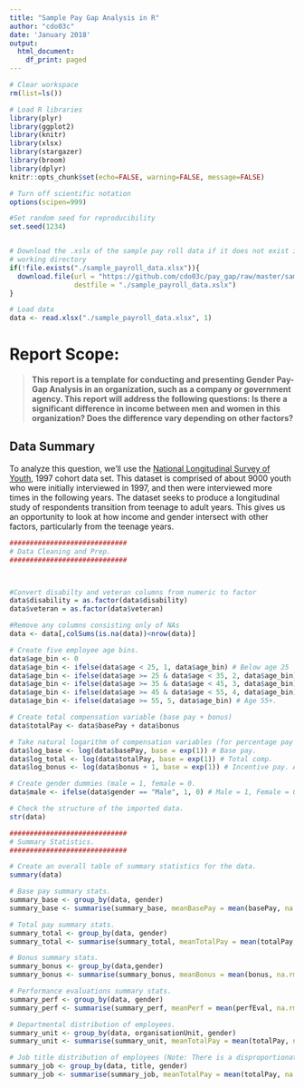 ```yaml
---
title: "Sample Pay Gap Analysis in R"
author: "cdo03c"
date: 'January 2018'
output:
  html_document:
    df_print: paged
---
```



```r
# Clear workspace
rm(list=ls())

# Load R libraries
library(plyr)
library(ggplot2)
library(knitr)
library(xlsx)
library(stargazer)
library(broom)
library(dplyr)
knitr::opts_chunk$set(echo=FALSE, warning=FALSE, message=FALSE)

# Turn off scientific notation 
options(scipen=999)

#Set random seed for reproducibility
set.seed(1234)


# Download the .xslx of the sample pay roll data if it does not exist in the
# working directory
if(!file.exists("./sample_payroll_data.xlsx")){
  download.file(url = "https://github.com/cdo03c/pay_gap/raw/master/sample_payroll_data.xlsx",
                destfile = "./sample_payroll_data.xslx")
}

# Load data
data <- read.xlsx("./sample_payroll_data.xlsx", 1)
```
# Report Scope:

> **This report is a template for conducting and presenting Gender Pay-Gap Analysis in an organization, such as a company or government agency.  This report will address the following questions: Is there a significant difference in income between men and women in this organization? Does the difference vary depending on other factors?**

## Data Summary

To analyze this question, we'll use the [National Longitudinal Survey of Youth](http://www.bls.gov/nls/nlsy97.htm), 1997 cohort data set. This dataset is comprised of about 9000 youth who were initially interviewed in 1997, and then were interviewed more times in the following years. The dataset seeks to produce a longitudinal study of respondents transition from teenage to adult years. This gives us an opportunity to look at how income and gender intersect with other factors, particularly from the teenage years.

```r
#############################
# Data Cleaning and Prep.
#############################



#Convert disabilty and veteran columns from numeric to factor
data$disability = as.factor(data$disability)
data$veteran = as.factor(data$veteran)

#Remove any columns consisting only of NAs
data <- data[,colSums(is.na(data))<nrow(data)]

# Create five employee age bins.
data$age_bin <- 0
data$age_bin <- ifelse(data$age < 25, 1, data$age_bin) # Below age 25
data$age_bin <- ifelse(data$age >= 25 & data$age < 35, 2, data$age_bin) # Age 25-34.
data$age_bin <- ifelse(data$age >= 35 & data$age < 45, 3, data$age_bin) # Age 35-44.
data$age_bin <- ifelse(data$age >= 45 & data$age < 55, 4, data$age_bin) # Age 45-54.
data$age_bin <- ifelse(data$age >= 55, 5, data$age_bin) # Age 55+.

# Create total compensation variable (base pay + bonus)
data$totalPay <- data$basePay + data$bonus

# Take natural logarithm of compensation variables (for percentage pay gap interpretation in regressions).
data$log_base <- log(data$basePay, base = exp(1)) # Base pay.
data$log_total <- log(data$totalPay, base = exp(1)) # Total comp.
data$log_bonus <- log(data$bonus + 1, base = exp(1)) # Incentive pay. Add 1 to allow for log of 0 bonus values. 

# Create gender dummies (male = 1, female = 0. 
data$male <- ifelse(data$gender == "Male", 1, 0) # Male = 1, Female = 0.

# Check the structure of the imported data.
str(data)

```

```r
#############################
# Summary Statistics. 
#############################

# Create an overall table of summary statistics for the data.
summary(data)

# Base pay summary stats.
summary_base <- group_by(data, gender)
summary_base <- summarise(summary_base, meanBasePay = mean(basePay, na.rm = TRUE), medBasePay = median(basePay, na.rm = TRUE), cnt = sum(!(is.na(basePay))) )

# Total pay summary stats.
summary_total <- group_by(data, gender)
summary_total <- summarise(summary_total, meanTotalPay = mean(totalPay, na.rm = TRUE), medTotalPay = median(totalPay, na.rm = TRUE), cnt = sum(!(is.na(totalPay))) )

# Bonus summary stats. 
summary_bonus <- group_by(data,gender)
summary_bonus <- summarise(summary_bonus, meanBonus = mean(bonus, na.rm = TRUE), medBonus = median(bonus, na.rm = TRUE), cnt = sum(!(is.na(bonus))) )

# Performance evaluations summary stats. 
summary_perf <- group_by(data, gender)
summary_perf <- summarise(summary_perf, meanPerf = mean(perfEval, na.rm = TRUE), cnt = sum(!(is.na(perfEval))))

# Departmental distribution of employees.
summary_unit <- group_by(data, organisationUnit, gender)
summary_unit <- summarise(summary_unit, meanTotalPay = mean(totalPay, na.rm = TRUE), cnt = sum(!(is.na(organisationUnit))) ) %>% arrange(desc(organisationUnit, gender))

# Job title distribution of employees (Note: There is a disproportionate number of men in Manager and Software Engineer jobs).
summary_job <- group_by(data, title, gender)
summary_job <- summarise(summary_job, meanTotalPay = mean(totalPay, na.rm = TRUE), cnt = sum(!(is.na(title))) ) %>% arrange(desc(title, gender))
```


<!-- *Note: The most recent survey data is from 2011. Any references to "last year" refer to the year prior to the survey, 2010.* -->

<!-- First we should know the count of respondents, broken down by gender. We have **`r sum(survey$gender=="female")` females and `r sum(survey$gender=="male")` males** in the survey. -->

<!-- Next we'll look at the mean income from last year, broken down by gender.  -->

<!-- ```{r} -->
<!-- gender.income <- aggregate(income.lastyr ~ gender, FUN=mean, na.rm=TRUE, data=survey) -->
<!-- colnames(gender.income) <- c("Gender", "Income") -->
<!-- kable(gender.income) -->
<!-- ``` -->

<!-- We can see here already that the average income from last year for women is lower than it is for men, by $`r round((gender.income[2,2] - gender.income[1,2]), 2)`, or that women are making `r round((100 *(gender.income[1,2])/(gender.income[2,2])), 2)`% of what men make, on average. We'll go into more detail about the statisitical significance of the difference later. -->

<!-- If we look at boxplots of income broken down by gender, we see that the interquartile range for women is lower than that of men, in addition to the lower mean. The outliers for the top earning women catch up with the outliers for the top earning men. -->

<!-- *Note: At this point in the data summary we are excluding the top coded values. The rationale and further analysis regarding top coded values will be explained later in the report.* -->

<!-- ```{r} -->
<!-- qplot(gender, income.lastyr, geom = "boxplot", data = survey.i, fill=gender) + -->
<!--   labs(x="Gender", y="Income Last Year", title="Mean Income by Gender") -->
<!-- ``` -->

<!-- Now that we've looked at the data and observed a difference, we can run a t-test to find the statistical signifigance of this difference. -->

<!-- ```{r} -->
<!-- test.gender <- t.test(survey$income.lastyr ~ survey$gender, conf.level = 0.99) -->
<!-- t.test(survey$income.lastyr ~ survey$gender, conf.level = 0.99) -->
<!-- ``` -->


<!-- At a 95% confidence interval, we find a p-value of `r round(test.gender$p.value, 4)`, indicating that the difference in the means of male and female income are not attributable to random chance. -->

<!-- **So, to begin, we can say that yes, there is a significant difference in income between men and women.** We will now consider the impact of other factors. -->

<!-- #### Race -->
<!-- The mean income from last year, broken down by gender and race, can give us a starting off point for exploring other factors that may contribute to the wage gap. This table displays average income by gender by race, followed by the absolute and then percentage difference for each race in the survey. We can see that the gender wage gap exists for all racial catergories in the survey, though, by varying amounts. Looking at the boxplots, there appears to be less of a difference between the income means by gender for Blacks than for other races. There's a large difference in the means for mixed race people, but there are also only `r nrow(survey[survey$race=="mixed",])` respondends coded as mixed race, making up only `r round(100 * nrow(survey[survey$race=="mixed",])/nrow(survey), 2)`% of the survey. This low sample size makes it difficult to make inferences about this group. -->

<!-- ```{r, results='asis'} -->
<!-- table.race <- with(survey.i, tapply(income.lastyr, INDEX = list(race, gender), FUN = mean, na.rm=TRUE)) -->
<!-- table.race <- transform(table.race, diff = male - female, perc = round(100 * ((female)/(male)), 2)) -->
<!-- table.race <- table.race[order(table.race$perc), ] -->
<!-- colnames(table.race) <- c("Female", "Male", "Abs Diff", "% Diff") -->
<!-- kable(table.race) -->

<!-- # boxplot of race by income -->
<!-- cbPalette <- c("#999999", "#E69F00", "#56B4E9", "#009E73", "#F0E442", "#0072B2", "#D55E00", "#CC79A7") -->
<!-- qplot(race, income.lastyr, data=survey.i, geom="boxplot", fill=gender) + -->
<!--   scale_fill_manual(values=cbPalette) + -->
<!--   labs(x="Race", y="Income Last Year", title="Mean Income by Race & Gender") -->
<!-- ``` -->

<!-- #### Industry -->
<!-- Now we can also look at mean income by gender and industry. Again we see women making less, on average, than men across most of the categories. -->

<!-- *The mean income for women is actually greater than men for `acs special codes`. Similarly to what we saw in the breakdowns by race, though, it is worth nothing that only `acs special codes` made up only `r count(survey$industry=="acs special codes")[2,2]` of respondants, which may mean that a singular or small number of outliers may be skewing this data.* -->

<!-- ```{r} -->
<!-- table.industry <- with(survey.i, tapply(income.lastyr, INDEX = list(industry, gender), FUN = mean, na.rm=TRUE)) -->
<!-- table.industry <- transform(table.industry, diff = male - female, perc = round(100 * ((female)/(male)), 2)) -->
<!-- table.industry <- table.industry[order(table.industry$perc), ] -->
<!-- colnames(table.industry) <- c("Female", "Male", "Abs Diff", "% Diff") -->
<!-- kable(table.industry) -->
<!-- ``` -->

<!-- If we look at boxplots of the distribution of income by gender and industry, we can make some other important observations. It appears that the sample of female active duty military is very small, and if we look at the data we can find it's actually only `r count(survey.female$industry=="active military")[2,2]`. The lower quartile for men in the `mining` and `utilities` are above the upper quartile for women in those industries, while for `agr forest fish` the quartiles don't even overlap. The differences seem smaller for `professional`, `wholesale trade`, `entertain accom food`, and `edu health social`. -->

<!-- ```{r,fig.width=7} -->
<!-- industry.colors <- c("goldenrod2", "#999999") -->
<!-- qplot(industry, income.lastyr, data=survey.i, geom="boxplot", fill=gender) + -->
<!--   scale_fill_manual(values=industry.colors) + -->
<!--   labs(x="Industry", y="Income Last Year", title="Mean Income by Industry & Gender") + -->
<!--   theme(axis.text.x = element_text(angle = 60, vjust = 1, hjust = 1)) -->

<!-- ## NOTE CHANGE: Need to resort by absolute or percent difference -->
<!-- ``` -->



<!-- ## Methodology -->

<!-- #### *Missing Values* -->

<!-- When bringing in and intially coding the data, I excluded missing values from numeric variables. While we can possibly make some assumptions about someone who, for example, did not know their income from last year, when analyzing and computing numeric values it is very difficult to do something with those assumptions. -->

<!-- Unfortuantely, we were missing last year's income data for `r round(100 * (length(which(is.na(survey$income.lastyr))) /length(survey$income.lastyr)), 2)`% of respondents. While that is unfortately a large percentage of our dataset, it still leaves `r length(which(!is.na(survey$income.lastyr)))` respondents, which is a large sample size. The same goes for `industry`, where we were missing `r round(100 * (length(which(is.na(survey$industry))) /length(survey$income.lastyr)), 2)`%, but still have `r length(which(!is.na(survey$industry)))` answers to analyze. -->

<!-- This does introduce a limit into the data, but for the most part the number of missing values was not too great. -->

<!-- For categorical values, things like `valid skip` and `non-interview` were coded into the analysis as `NA`, while in most cases for categorical values `refusal` and `don't know` were coded in as such. The `refusal` and `dont know` values were ignored for some values where they comprised a small sample, but were analyzed further where they comprised a more signifigant proportion of responses.   -->

<!-- #### *Topcoded Values* -->

<!-- For the most part, I removed topcoded values. -->

<!-- One instance where it made a difference was in looking at average income of men and women by industry. The averages by industry were displayed above in the data summary. The table below displays the industry, then mean female and male salary and the absolute difference and percent difference for means, all excluding topcoded values, followed by the absolute and percent differences if you include the topcoded values. The final column finds the difference in percentage points between the means that included the topcoded values and those that did not. This table is sorted by the final column. -->

<!-- ```{r} -->
<!-- ## top coded table -->
<!-- industry.topcode <- with(survey, tapply(income.lastyr, INDEX = list(industry, gender), FUN = mean, na.rm=TRUE)) -->
<!-- industry.topcode <- transform(industry.topcode, diff = male - female, perc = round(100 * ((female)/(male)), 2)) -->
<!-- industry.topcode <- industry.topcode[order(industry.topcode$perc), ] -->

<!-- ## excluding top codes table -->
<!-- table.industry <- with(survey.i, tapply(income.lastyr, INDEX = list(industry, gender), FUN = mean, na.rm=TRUE)) -->
<!-- table.industry <- transform(table.industry, diff = male - female, perc = round(100 * ((female)/(male)), 2)) -->
<!-- table.industry <- table.industry[order(table.industry$perc), ] -->

<!-- ## combining the two tables -->
<!-- table.combine <- transform(table.industry, -->
<!--                            with.diff = industry.topcode$diff, with.perc = industry.topcode$perc, -->
<!--                            differences = table.industry$perc - industry.topcode$perc) -->
<!-- table.combine <- table.combine[order(table.combine$differences), ] -->
<!-- colnames(table.combine) <- c("Female", "Male", "Excld Diff", "Excld % Diff", "W Diff", "W % Diff", "Differences") -->
<!-- kable(table.combine) -->
<!-- ``` -->

<!-- Focusing only on the `Differences` column we can see that some industries -- `info comm` and `construction` in particular at `r table.combine[1,7]`% and `r table.combine[17,7]`% respectively, followed by `active military`, `utilities`, and `mining` -- have high differences depending on the inclusion or exclusion of the topcoded values. -->
<!-- The next question is how big of a difference it makes to our analysis that these values are different. -->

<!-- ```{r} -->
<!-- r2 <- c("info comm", count(survey$industry=="info comm")[2,2],  -->
<!--         round(100 * (count(survey$industry=="info comm")[2,2])/(nrow(survey)), 2)) -->
<!-- r1 <- c("construction", count(survey$industry=="construction")[2,2],  -->
<!--         round(100 * (count(survey$industry=="construction")[2,2])/(nrow(survey)), 2)) -->
<!-- r4 <- c("utilities", count(survey$industry=="utilities")[2,2], -->
<!--         round(100 * (count(survey$industry=="utilities")[2,2])/(nrow(survey)), 2)) -->
<!-- r3 <- c("mining", count(survey$industry=="mining")[2,2], -->
<!--         round(100 * (count(survey$industry=="mining")[2,2])/(nrow(survey)), 2)) -->

<!-- count.industry <- NULL -->
<!-- count.industry <- rbind(count.industry, r1, r2, r3, r4) -->
<!-- colnames(count.industry) <- c("Industry", "Count", "% Respondants") -->
<!-- kable(count.industry) -->
<!-- ``` -->

<!-- Construction workers make up `r count.industry[1,3]`% of the respondents, which is a fair amount, while the number of respondants for other industries comprise a small portion of our sample. -->

<!-- #### *Unexpected Variables That Had No Connection & Other Relationships* -->

<!-- I had expected to find a difference between drug use and income by gender, but it was not very different. -->

<!-- I also thought there may be a difference income by gender based on household income growing up, that wealthier households would possibly set men up to be wealthier to a greater extent than women. However, it appears that greater income as a teenager means greater income as an adult but the difference by gender stays about steady, as seen in this graph below. In order to do this analysis I had to exclude some low, negative household income values that I think may be been erroneously entered. -->

<!-- ```{r} -->
<!-- house.colors <- c("tomato4", "turquoise") -->
<!-- house.plot <- ggplot(data=survey.house.sub, aes(x=household.networth.parent, y=income.lastyr, color=gender)) -->
<!-- house.plot + geom_point() + scale_colour_manual(values=house.colors) + -->
<!--   geom_smooth(method="lm") + -->
<!--   ggtitle("Income by Household Income as Teenager") + -->
<!--   labs(x="Household Income as Teenager", y="Income Last Year")  -->
<!-- ``` -->

<!-- Based on my finding that there is a relationship between weight and the income gap (more below) I suspected there may be a relationship between how respondents evaluated their own weight and income. However, we don't see much difference across different answers to this question other than for men who consider themselves very underweight compared to women in the same catergory. -->

<!-- ```{r} -->
<!-- weight.feel.colors <- c("springgreen3", "#999999") -->
<!-- qplot(weight.2011.feel, income.lastyr, data=survey.weight.sub, geom="boxplot", fill=gender) + -->
<!--   scale_fill_manual(values=weight.feel.colors) + -->
<!--   labs(x="Feelings About Own Weight", y="Income Last Year", title="Mean Income by Feelings About Weight") + -->
<!--   theme(axis.text.x = element_text(angle = 60, vjust = 1, hjust = 1)) -->

<!-- ## NOTE CHANGE: resort by different order -->
<!-- ``` -->



<!-- #### *Chosen Analysis* -->

<!-- I then chose to look at three variables -- `race`, `weight` and `marital status`. As we saw earlier in the data summary, there are observable differences in the pay gap broken down by race, and we can use more finite methods to explore this further. Weight is a great variable in this dataset because of very low missingness. Marital status is interesting because the different factors within the variable impact the predicted incomes -- in some cases increasing the gap and in some cases decreasing the gap, as we'll see further on in the analysis. -->

<!-- ## Findings -->

<!-- To begin, we must know if our data is nearly normal, first looking at the dataset with the topcoded values included: -->

<!-- ```{r}   -->
<!-- with(survey, qqnorm(income.lastyr[gender=="female"])) -->
<!-- with(survey, qqline(income.lastyr[gender=="female"], col="violetred4")) -->
<!-- ``` -->

<!-- and then with the topcoded values removed: -->

<!-- ```{r} -->
<!-- with(survey.i, qqnorm(income.lastyr[gender=="female"])) -->
<!-- with(survey.i, qqline(income.lastyr[gender=="female"], col="violetred4")) -->
<!-- ``` -->

<!-- The fact inclusion of the topcoded values gives us a strange anomoly at the top of the normal Q-Q plot, so we cannot use that for our analysis at this point. While the values when excluding the topcoded values are not perfecly normal, they're close enough that we can run our analyses.  -->

<!-- For starters, I ran a t-test to determine if the difference in average income between men and women is stastistically significant, and with a p-value of `r round((t.test(income.lastyr ~ gender, data = survey.i)$p.value), 2)`, or basically zero, we can say that yes, it is. Based on the coeffients from a linear model, we can predict that, all other variables held constant, a man will make $`r summary(lm(income.lastyr ~ gender, data=survey.i))$coef[2,1]` more per year than a woman. -->

<!-- #### Race -->

<!-- We can use linear regression to explore the collinearity between race and gender. -->

<!-- ```{r} -->
<!-- race.lm <- lm(income.lastyr ~ race + gender, data = survey) -->
<!-- kable(round(summary(race.lm)$coef, 3), format = 'markdown') -->
<!-- race.intercept <- coef(race.lm)[1] -->
<!-- race.hispanic <- coef(race.lm)[2] -->
<!-- race.mixed <- coef(race.lm)[3] -->
<!-- race.white <- coef(race.lm)[4] -->
<!-- race.gendermale <- coef(race.lm)[5] -->
<!-- ``` -->

<!-- Looking at these numbers, we can predict that a given individual makes the income that's at the intercerpt, $`r round(race.intercept ,2)`, for our baseline, which is black females. We can use this test to predict income based on gender and race. Females of other races get the `intercept` plus the coefficent for their race, and males get the `intercept` plus the coefficent for their race and and coefficient for `gendermale`. For example, we predict that a black male makes the baseline, plus the `gendermale` coefficient, which is `r round(race.gendermale, 2)`, so we predict that a black male makes  $`r round((race.intercept + race.gendermale), 2)`. Our model predicts that a white female makes the `intercept` plus the coefficent for white, or $`r round((race.intercept + race.white), 2)`. -->

<!-- ```{r} -->
<!-- black <- subset(survey, survey$race == 'black') -->
<!-- white <- subset(survey, survey$race == 'white') -->
<!-- hispanic <- subset(survey, survey$race == 'hispanic') -->
<!-- mixed <- subset(survey, survey$race == 'mixed') -->
<!-- black.ttest <- t.test(black$income.lastyr ~ black$gender) -->
<!-- white.ttest <- t.test(white$income.lastyr ~ white$gender) -->
<!-- hispanic.ttest <- t.test(hispanic$income.lastyr ~ hispanic$gender) -->
<!-- mixed.ttest <- t.test(mixed$income.lastyr ~ mixed$gender) -->


<!-- ## NOTE: Run two sample t-test to compare white women and black men -->

<!-- ## NOTE: Use race * income as well to find interaction term and then will get black men predicted valued = to black men sample mean. -->
<!-- ``` -->

<!-- We can look at **t-tests of the income differences subsetted by race** to explore this difference further. We find p-values of `r round(black.ttest$p.value, 5)` for black respondants, `r round(white.ttest$p.value, 5)` for white respondants, `r round(hispanic.ttest$p.value, 5)` for hispanic, and `r round(mixed.ttest$p.value, 5)` for mixed race. This higher p-value for the mixed race catergory reflects our initial assumption that while graphically there appears to be a very large difference in these means, the small sample size may be skewing that data. We also see a slightly higher p-value for the black pay gap than for white or hispanic, confirming our earlier inferences that the gap for blacks is not as significant.  -->



<!-- #### Weight -->

<!-- It appears that as men weight more, we can predict that they make slightly more money, while we predict that heavier women make less, as we can see in this linear regression. -->

<!-- *The data here has been subsetted to eliminated some extremely low and extremely high values that I am assuing were entry errors.* -->

<!-- ```{r} -->
<!-- weight.colors <- c("tomato2", "#999999") -->
<!-- weight.plot <- ggplot(data=survey.weight.sub, aes(x=weight.2011, y=income.lastyr, color=gender)) -->
<!-- weight.plot + geom_point() + scale_colour_manual(values=weight.colors) + -->
<!--   geom_smooth(method="lm") + -->
<!--   #stat_smooth() + -->
<!--   ggtitle("Income by Weight") + -->
<!--   labs(x="Weight in 2011",y="Income Last Year")  -->
<!-- ``` -->

<!-- The findings appear to be similar to the weights that were reported in 2004, so it is not worth doing a separate anaysis of these values. -->

<!-- ```{r} -->
<!-- weight.colors <- c("tomato2", "#999999") -->
<!-- weight.2004.plot <- ggplot(data=survey.weight.sub2004, aes(x=weight.2004, y=income.lastyr, color=gender)) -->
<!-- weight.2004.plot + geom_point() + scale_fill_manual(values=weight.colors) + -->
<!--   geom_smooth(method="lm") + -->
<!--   ggtitle("Income by Weight") + -->
<!--   labs(x="Weight in 2004",y="Income Last Year")  -->

<!-- # NOTE: -->
<!-- # [**Possible additional research: Comparision of weight, per respondant, between 2004 and 2011**] -->
<!-- # **take out linear and it might find a curve or something instead, just stat_smooth(), not lm** -->
<!-- # **maybe fit polynomial** -->
<!-- # **use different model if better fit** -->
<!-- # **take out lower weights, up to maybe 95lb**] -->
<!-- ``` -->


<!-- Based on looking at the regression model, I hypothesized that weight is a factor that impacts the difference in income between men and women. I then used a linear model to find a more precise prediction. -->

<!-- ```{r} -->
<!-- income.weight.lm <- lm(income.lastyr ~ gender * weight.2011, data = survey.weight.sub) -->
<!-- #income.weight.lm$coef -->
<!-- kable(round(summary(income.weight.lm)$coef, 3), format = 'markdown') -->

<!-- ## setting up variables for ANOVA -->
<!-- gender.lm <- (lm(income.lastyr ~ gender, data=survey.weight.sub)) -->
<!-- weight.lm <- (lm(income.lastyr ~ gender * weight.2011, data=survey.weight.sub)) -->
<!-- ``` -->

<!-- Unexpectedly, this model produces a negative coefficent for `gendermale`. There were a small number of very small values that skewed the data, including some negative values, and we will ignore these outliers. Either way, for every pound heavier that a man is, we can predict he will make $`r round((coef(income.weight.lm)["weight.2011"] + coef(income.weight.lm)[4]),2)` more (the `weight.2011` coefficient plus the `gendermale:weight.2011` coefficient), but for every pound heavier that a woman is, we predict she'll make $`r round(coef(income.weight.lm)["weight.2011"], 2)` (just the `weight.2011` coefficient). -->

<!-- To give an example, if we look at a 180lb man and a 180lb woman and hold all other variables constant, we predict he'll make the `intercept` plus the coefficient for `gendermale` + (180lb) * (`weight.2011` + `gendermale:weight.2011`), or $`r round((coef(income.weight.lm)[1] + coef(income.weight.lm)[2] + 180 * (coef(income.weight.lm)[3] + coef(income.weight.lm)[4])), 2)`. We predict a woman of the same weight will make the `intercept` + her weight, 180lb * `weight.2011`, or $`r round((coef(income.weight.lm)[1] + 180 * (coef(income.weight.lm)[3])), 2)`. -->

<!-- Lastly, we should test if our model using weight and gender is signifigantly more predictive than the model using gender alone. Running an ANOVA comparing the two models we find a p-value of `r round((anova(gender.lm, weight.lm)[2,6]), 2)`, we can say that yes, it is a signifigantly better model. -->

<!-- To look at the data even more precisely, let's explore non-linear options for models -->
<!-- . -->

<!-- ```{r} -->
<!-- weight.colors <- c("tomato2", "#999999") -->
<!-- weight.plot <- ggplot(data=survey.weight.sub, aes(x=weight.2011, y=income.lastyr, color=gender)) -->
<!-- weight.plot + geom_point(size = 1.5, alpha = 0.6) + -->
<!--   scale_colour_manual(values=weight.colors) + -->
<!--   #geom_smooth(method="lm") + -->
<!--   stat_smooth() + -->
<!--   ggtitle("Income by Weight") + -->
<!--   labs(x="Weight in 2011",y="Income Last Year")  -->
<!-- ``` -->

<!-- We can see that while female respondants relationship between weight and income last year maintains a fairly linear relationship, there is more variablity in the curve of the relationship for men. An area for further research may be to try to normalize this data against average weights for men and women and then look at the relationship between income last year and weight relative to average rate for the gender. -->

<!-- #### Marital Status -->

<!-- Next we'll look at the impact of marital status on income. First, though, we should check the size of the values before moving further in our analysis. -->

<!-- ```{r} -->
<!-- r4 <- c("divorced", count(survey$marital.status=="divorced")[2,2],  -->
<!--         round(100 * (count(survey$marital.status=="divorced")[2,2])/(nrow(survey)), 2)) -->
<!-- r2 <- c("married", count(survey$marital.status=="married")[2,2],  -->
<!--         round(100 * (count(survey$marital.status=="married")[2,2])/(nrow(survey)), 2)) -->
<!-- r1 <- c("never married", count(survey$marital.status=="never married")[2,2],  -->
<!--         round(100 * (count(survey$marital.status=="never married")[2,2])/(nrow(survey)), 2)) -->
<!-- r5 <- c("separated", count(survey$marital.status=="separated")[2,2],  -->
<!--         round(100 * (count(survey$marital.status=="separated")[2,2])/(nrow(survey)), 2)) -->
<!-- r7 <- c("widowed", count(survey$marital.status=="widowed")[2,2],  -->
<!--         round(100 * (count(survey$marital.status=="widowed")[2,2])/(nrow(survey)), 2)) -->
<!-- r3 <- c("NA", count(survey$marital.status=="NA")[2,2],  -->
<!--         round(100 * (count(survey$marital.status=="NA")[2,2])/(nrow(survey)), 2)) -->
<!-- r6 <- c("invalid skip", count(survey$marital.status=="invalid skip")[2,2],  -->
<!--         round(100 * (count(survey$marital.status=="invalid skip")[2,2])/(nrow(survey)), 2)) -->

<!-- count.marital <- NULL -->
<!-- count.marital <- rbind(count.marital, r1, r2, r3, r4, r5, r6, r7) -->
<!-- colnames(count.marital) <- c("Industry", "Count", "% Respond") -->
<!-- kable(count.marital) -->

<!-- ## NOTE CHANGE: **table of data and then another colum of table(my.data)/ nrows(my.data) and then append as another column to table, cbind** -->
<!-- ``` -->


<!-- We can see that we have a very small sample size of `widowed` respondents, and upon looking at the data can see it is only `r count(survey.i$marital.status=="widowed")[2,2]`. Based on this sample size, we cannot make much inferences about widowed people from this data. There are also a small, but much larger number of `separated` individuals. We should keep this size in mind as we move through the analysis. We are missing values for `r as.numeric(count.marital[3,3]) - as.numeric(count.marital[6,3])`% of respondents (`NA` plus `invalid skip`), but that is not so low that we should not continue with the analysis. -->

<!-- So now let's look at income by gender and marital status. -->

<!-- ```{r} -->
<!-- marital.colors <- c("brown2", "cornsilk3") -->
<!-- qplot(marital.status, income.lastyr, data=survey.i, geom="boxplot", fill=gender) + -->
<!--   scale_fill_manual(values=marital.colors) + -->
<!--   labs(x="Marital Status", y="Income Last Year", title="Mean Income by Marital Status & Gender") + -->
<!--   theme(axis.text.x = element_text(angle = 60, vjust = 1, hjust = 1))  -->
<!-- ``` -->

<!-- ```{r} -->
<!-- weight.colors <- c("pink", "#999999") -->
<!-- weight.plot <- ggplot(data=survey.weight.sub, aes(x=weight.2011, y=income.lastyr, color=gender)) -->
<!-- weight.plot + geom_point() + scale_colour_manual(values=weight.colors) + -->
<!--   geom_smooth(method="lm") + -->
<!--   ggtitle("Income by Weight") + -->
<!--   labs(x="Weight in 2011",y="Income Last Year")  -->

<!-- ``` -->

<!-- From this plot we can see that there appears to be the smallest difference between men and women who have never been married and the greatest difference between those who are separated, and a somewhat similar gender wage gap between those who are married or divorced. -->

<!-- ```{r} -->
<!-- income.marital.lm <- lm(income.lastyr ~ gender * marital.status, data = survey.i) -->
<!-- #summary(income.marital.lm) -->
<!-- #income.marital.lm$coef -->
<!-- kable(round(summary(income.marital.lm)$coef, 3), format = 'markdown') -->

<!-- ## setting up variables for ANOVA -->
<!-- gender.lm <- (lm(income.lastyr ~ gender, data=survey.i)) -->
<!-- marital.lm <- (lm(income.lastyr ~ gender * marital.status, data=survey.i)) -->
<!-- aov.out <- anova(gender.lm, marital.lm) -->
<!-- pvals <- aov.out[["Pr(>F)"]] -->

<!-- ## setting up for comparison -->
<!-- male.married <- (coef(income.marital.lm)[1] + coef(income.marital.lm)[2] + coef(income.marital.lm)[4] + coef(income.marital.lm)[9]) -->
<!-- female.married <- (coef(income.marital.lm)[1] + coef(income.marital.lm)[4]) -->
<!-- male.nevermarried <- (coef(income.marital.lm)[1] + coef(income.marital.lm)[2] + coef(income.marital.lm)[5] + coef(income.marital.lm)[10]) -->
<!-- female.nevermarried <- (coef(income.marital.lm)[1] + coef(income.marital.lm)[5]) -->
<!-- stat.married <- coef(income.marital.lm)[4] -->

<!-- stat.nevermarried <- coef(income.marital.lm)[5] -->
<!-- stat.sep <- coef(income.marital.lm)[6] -->
<!-- men.married <- coef(income.marital.lm)[9] -->
<!-- men.nevermarried <- coef(income.marital.lm)[10] -->
<!-- men.sep <- coef(income.marital.lm)[11] -->
<!-- men <- coef(income.marital.lm)[2] -->
<!-- mar.intercept <- coef(income.marital.lm)[1] -->

<!-- men1 <- (men) + (men.married) -->
<!-- men2 <- (men) + (men.nevermarried) -->
<!-- men3 <- (men) + (men.sep) -->

<!-- married.diff.p <- round((100 * (female.married)/(male.married)), 2) -->
<!-- nevermarried.diff.p <- round((100 * (female.nevermarried)/(male.nevermarried)), 2) -->
<!-- gender.diff.p <- round((100 * (gender.income[1,2])/(gender.income[2,2])), 2) -->

<!-- ``` -->

<!-- The baseline for this model is `divorced` and `female`. We can see from these coefficients that we predict that compared to a divorced woman, women who are married make $`r round(stat.married, 2)` more, never married women make $`r round(stat.nevermarried, 2)` more,  while separated women make $`r round(stat.sep, 2)`.  -->

<!-- On the other hand, for men we predict that compared to a divorced man, married men make $`r round(men1, 2)` more, never married men make $`r round(men2, 2)` and separated men make $`r round(men3, 2)`. -->

<!-- Holding all other variables constant, if we compared a married man and a married woman, we'd predict that he'd make : -->
<!-- `intercept` + `gendermale` + `marital.statusmarried` + `gendermale:marital.statusmarried` = $`r round(male.married, 2)` -->
<!-- and predict that she'd make: -->
<!-- `intercept` + `marital.statusmarried` = $`r round(female.married, 2)` -->

<!-- This difference -- $`r round((male.married - female.married), 2)`, with women making `r round(married.diff.p, 2) ` % of men's mean income, is lower than what we found the overall mean difference (`r gender.diff.p`%). -->


<!-- Holding all other variables constant, if we compared a never married man and a never married woman, we'd predict that he'd make : -->
<!-- `intercept` + `gendermale` + `marital.statusnever married` + `gendermale:marital.statusnever married` = $`r round(male.nevermarried, 2)` -->
<!-- and predict that she'd make: -->
<!-- `intercept` + `marital.statusnever married` = $`r round(female.nevermarried, 2)` -->

<!-- This difference here, $`r round((male.nevermarried - female.nevermarried), 2)`, with women making `r nevermarried.diff.p` % of men's mean income, is a much closer percentage than what we found the overall mean difference (`r gender.diff.p`%). -->

<!-- Since we found two different amounts in comparison to our intial findings on the wage gap, it seems reasonable that marital status has a further impact on that gap -- that depending on a woman's marital status she may make even less than similar man or may make closer -- so this variable is an important predictor. -->

<!-- As we did with the `weight` variable, let's check that our `marital status` analysis gives a closer prediction than the general model. Running an ANOVA comparing the two models we find a p-value of `r round(pvals[2], 8)`, we can say that yes, it is a signifigantly better model. -->

<!-- ```{r} -->
<!-- anova(gender.lm, marital.lm) -->
<!-- ``` -->

<!-- This analysis was done when excluding topcoded variables, so let's see if it's different with the topcoded valudes in. -->

<!-- ```{r} -->
<!-- ########################################################################################### -->
<!-- # Model Estimation: OLS with controls.  -->
<!-- # Coefficient on "male" has the interpretation of approximate male pay advantage ("gender pay gap"). -->
<!-- ########################################################################################### -->

<!-- ############################# -->
<!-- # Logarithm of Base Pay -->
<!-- ############################# -->

<!-- # No controls. ("unadjusted" pay gap.) -->
<!-- model1 <- lm(log_base ~ male, data = data) -->
<!-- summary(model1) -->

<!-- # Adding "human capital" controls (performance evals, age and education). -->
<!-- model2 <- lm(log_base ~ male + perfEval + age_bin + edu, data = data) -->
<!-- summary(model2) -->

<!-- # Adding all controls. ("adjusted" pay gap.) -->
<!-- model3 <- lm(log_base ~ male + perfEval + age_bin + edu + dept + seniority + title, data = data) -->
<!-- summary(model3) -->

<!-- # Print log base pay "adjusted" gender pay gap and p-value. -->
<!-- logbase_pay_gap <- coef(model3)["male"] # male coefficient for adjusted pay gap. -->
<!-- logbase_pay_pvalue <- coef(summary(model3))["male", "Pr(>|t|)"] # associated p value.  -->
<!-- print(logbase_pay_gap) -->
<!-- print(logbase_pay_pvalue) -->

<!-- # Publish HTML stargazer table of regression results. -->
<!-- stargazer(model1, model2, model3, type = "html", out = "results.htm", omit = c("title", "dept", "edu"), -->
<!--             add.lines = list( -->
<!--               c("Controls:"), -->
<!--               c("Education","No","Yes", "Yes"), -->
<!--               c("Department","No", "No", "Yes"), -->
<!--               c("Job Title", "No", "No", "Yes"), -->
<!--               c("-----") ) -->
<!--           ) -->


<!-- ############################# -->
<!-- # Results by Department -->
<!-- # (Interaction of male x dept) -->
<!-- # To test for differences by department, examine significance of each "male x dept" coefficient. -->
<!-- # For the gender pay gap by department, add the "male" + "male x dept" coefficients from this model.  -->
<!-- ############################# -->

<!-- # All controls with department interaction terms.  -->
<!-- dept_results <- lm(log_base ~ male*dept + perfEval + age_bin + edu + seniority + title, data = data) -->
<!-- summary(dept_results) -->
<!-- dept_results_clean <- tidy(dept_results) # Produce clean file of regression results without "*". -->

<!-- # Publish HTML stargazer tables of regression results.  -->
<!-- stargazer(dept_results, type = "html", out = "dept.htm", omit = c("title", "edu")) -->
<!-- write.csv(dept_results_clean, file = "dept_clean.csv") # -->



<!-- ############################# -->
<!-- # Results by Job Title  -->
<!-- # (Interaction of male x job title)  -->
<!-- # To test for differences by job title, examine significance of each "male x job title" coefficient. -->
<!-- # For the gender pay gap by job title, add the "male" + "male x job title" coefficients from this model.  -->
<!-- ############################# -->

<!-- # All controls with job title interaction terms.  -->
<!-- job_results <- lm(log_base ~ male*title + perfEval + age_bin + edu + seniority + dept, data = data) -->
<!-- summary(job_results) -->
<!-- job_results_clean <- tidy(job_results) # Produce clean file of regression results without "*". -->

<!-- # Push out HTML stargazer tables.  -->
<!-- stargazer(job_results, type = "html", out = "job.htm", omit = c("department", "edu")) -->
<!-- write.csv(job_results_clean, "job_clean.csv") -->

<!-- # For additional analysis via Oaxaca-Blinder decomposition, please see documentation for the "oaxaca" package in R. -->
<!-- # https://cran.r-project.org/web/packages/oaxaca/index.html -->

<!-- ``` -->

<!-- ## Discussion -->

<!-- It appears that both `weight` and `marital status` are statistically signifigant in contributing to the wage gap between men and women. -->

<!-- The weight variable is interesting. It confirms what I and others suspect and has been proven in some studies -- women are peanlized for their appearance to a greater extent than men are, and in particular for gaining weight. I was surprised, though, that a person's self-assesment of being overweight, underweight, or average did not seem ot have a reltaionship to income. -->

<!-- It's also interesting that when comparing men and women who had never been married the wage gap closed much tighter. While this data only looked at a small range of birth years, and therefore a small range of ages, it might be worth further investigating if other factors, such as age, contribute to this difference. -->

<!-- While this analysis is fairly accurate based on the data presented, and it was on a fairly large dataset, this is still only one dataset. In order to feel more confident in the findings I would want to run similar tests using other large, longitudinal datsets to see if the same findings stand. -->

<!-- Parts of the code in this document were borrowed from the following sources: -->
<!-- https://glassdoor.app.box.com/v/gender-pay-code -->
<!-- https://github.com/laurenrenaud/r-projects/blob/master/gender-gap.rmd -->

